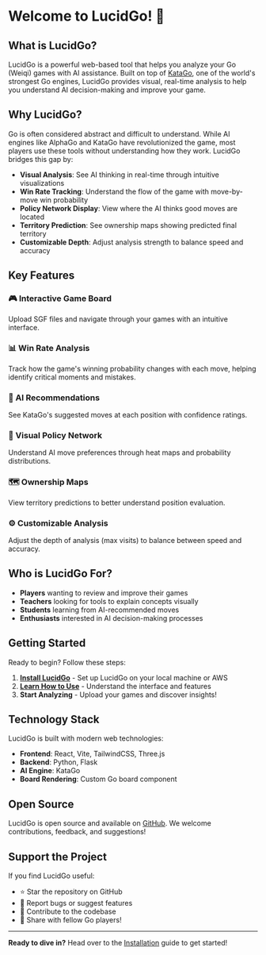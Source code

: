 # Welcome to LucidGo! 🎯

## What is LucidGo?

LucidGo is a powerful web-based tool that helps you analyze your Go (Weiqi) games with AI assistance. Built on top of [KataGo](https://github.com/lightvector/KataGo), one of the world's strongest Go engines, LucidGo provides visual, real-time analysis to help you understand AI decision-making and improve your game.

## Why LucidGo?

Go is often considered abstract and difficult to understand. While AI engines like AlphaGo and KataGo have revolutionized the game, most players use these tools without understanding how they work. LucidGo bridges this gap by:

- **Visual Analysis**: See AI thinking in real-time through intuitive visualizations
- **Win Rate Tracking**: Understand the flow of the game with move-by-move win probability
- **Policy Network Display**: View where the AI thinks good moves are located
- **Territory Prediction**: See ownership maps showing predicted final territory
- **Customizable Depth**: Adjust analysis strength to balance speed and accuracy

## Key Features

### 🎮 Interactive Game Board
Upload SGF files and navigate through your games with an intuitive interface.

### 📊 Win Rate Analysis
Track how the game's winning probability changes with each move, helping identify critical moments and mistakes.

### 🤖 AI Recommendations
See KataGo's suggested moves at each position with confidence ratings.

### 🎨 Visual Policy Network
Understand AI move preferences through heat maps and probability distributions.

### 🗺️ Ownership Maps
View territory predictions to better understand position evaluation.

### ⚙️ Customizable Analysis
Adjust the depth of analysis (max visits) to balance between speed and accuracy.

## Who is LucidGo For?

- **Players** wanting to review and improve their games
- **Teachers** looking for tools to explain concepts visually
- **Students** learning from AI-recommended moves
- **Enthusiasts** interested in AI decision-making processes

## Getting Started

Ready to begin? Follow these steps:

1. **[Install LucidGo](/docs/installation)** - Set up LucidGo on your local machine or AWS
2. **[Learn How to Use](/docs/how-to-use)** - Understand the interface and features
3. **Start Analyzing** - Upload your games and discover insights!

## Technology Stack

LucidGo is built with modern web technologies:

- **Frontend**: React, Vite, TailwindCSS, Three.js
- **Backend**: Python, Flask
- **AI Engine**: KataGo
- **Board Rendering**: Custom Go board component

## Open Source

LucidGo is open source and available on [GitHub](https://github.com/YianXie/LucidGo). We welcome contributions, feedback, and suggestions!

## Support the Project

If you find LucidGo useful:
- ⭐ Star the repository on GitHub
- 🐛 Report bugs or suggest features
- 🤝 Contribute to the codebase
- 📢 Share with fellow Go players!

---

**Ready to dive in?** Head over to the [Installation](/docs/installation) guide to get started!
